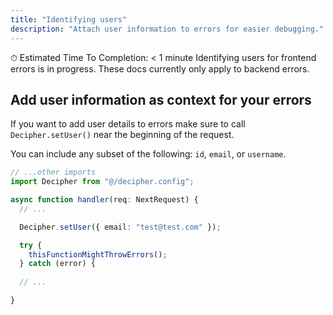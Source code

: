```yaml
---
title: "Identifying users"
description: "Attach user information to errors for easier debugging."
---
```


<Check> ⏱ Estimated Time To Completion: < 1 minute</Check>
<Info>Identifying users for frontend errors is in progress. These docs currently only apply to backend errors.</Info>

## Add user information as context for your errors

If you want to add user details to errors make sure to call `Decipher.setUser()` near the beginning of the request. 

You can include any subset of the following: `id`, `email`, or `username`.

```typescript route.ts
// ...other imports
import Decipher from "@/decipher.config";

async function handler(req: NextRequest) {
  // ...

  Decipher.setUser({ email: "test@test.com" });

  try {
    thisFunctionMightThrowErrors();
  } catch (error) { 
  
  // ...

}
```